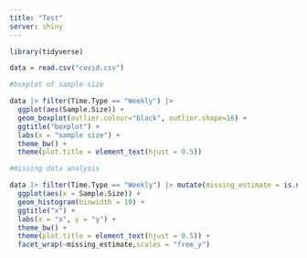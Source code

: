 ```yaml
---
title: "Test"
server: shiny
---
```


```r
library(tidyverse)
```

```r
data = read.csv("covid.csv")

```

```r

#boxplot of sample size

data |> filter(Time.Type == "Weekly") |> 
  ggplot(aes(Sample.Size)) +
  geom_boxplot(outlier.colour="black", outlier.shape=16) +
  ggtitle("boxplot") +
  labs(x = "sample size") +
  theme_bw() +
  theme(plot.title = element_text(hjust = 0.5))
```

```r

#missing data analysis

data |> filter(Time.Type == "Weekly") |> mutate(missing_estimate = is.na(Estimate....)) |> 
  ggplot(aes(x = Sample.Size)) +
  geom_histogram(binwidth = 10) +
  ggtitle("x") +
  labs(x = "x", y = "y") +
  theme_bw() +
  theme(plot.title = element_text(hjust = 0.5)) + 
  facet_wrap(~missing_estimate,scales = "free_y")


```

```{}
```
